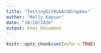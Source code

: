 ```yaml
---
title: "TestingGitHubAndDropbox"
author: "Kelly Kapsar"
date: "10/20/2020"
output: html_document
---
```


```r
knitr::opts_chunk$set(echo = TRUE)
```

```r

```

